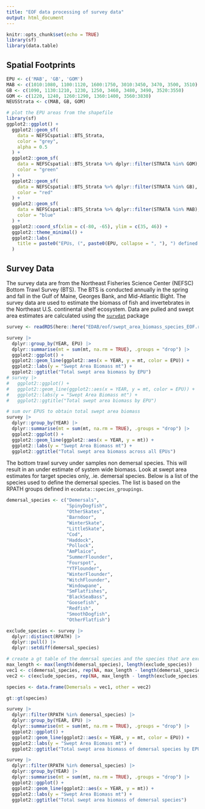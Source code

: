 ```yaml
---
title: "EOF data processing of survey data"
output: html_document
---
```


```r
knitr::opts_chunk$set(echo = TRUE)
library(sf)
library(data.table)
```

## Spatial Footprints

```r
EPU <- c('MAB', 'GB', 'GOM')
MAB <- c(1010:1080, 1100:1120, 1600:1750, 3010:3450, 3470, 3500, 3510)
GB <- c(1090, 1130:1210, 1230, 1250, 3460, 3480, 3490, 3520:3550)
GOM <- c(1220, 1240, 1260:1290, 1360:1400, 3560:3830)
NEUSStrata <- c(MAB, GB, GOM)

# plot the EPU areas from the shapefile
library(sf)
ggplot2::ggplot() +
  ggplot2::geom_sf(
    data = NEFSCspatial::BTS_Strata,
    color = "grey",
    alpha = 0.5
  ) +
  ggplot2::geom_sf(
    data = NEFSCspatial::BTS_Strata %>% dplyr::filter(STRATA %in% GOM),
    color = "green"
  ) +
  ggplot2::geom_sf(
    data = NEFSCspatial::BTS_Strata %>% dplyr::filter(STRATA %in% GB),
    color = "red"
  ) +
  ggplot2::geom_sf(
    data = NEFSCspatial::BTS_Strata %>% dplyr::filter(STRATA %in% MAB),
    color = "blue"
  ) +
  ggplot2::coord_sf(xlim = c(-80, -65), ylim = c(35, 46)) +
  ggplot2::theme_minimal() +
  ggplot2::labs(
    title = paste0("EPUs, (", paste0(EPU, collapse = ", "), ") defined by survey strata")
  )


```


## Survey Data

The survey data are from the Northeast Fisheries Science Center (NEFSC) Bottom Trawl Survey (BTS). The BTS is conducted annually in the spring and fall in the Gulf of Maine, Georges Bank, and Mid-Atlantic Bight. The survey data are used to estimate the biomass of fish and invertebrates in the Northeast U.S. continental shelf ecosystem. Data are pulled and swept area estimates are calculated using the [`survdat`](https://noaa-edab.github.io/survdat/) package

```r
survey <- readRDS(here::here("EDAB/eof/swept_area_biomass_species_EOF.rds"))

survey |> 
  dplyr::group_by(YEAR, EPU) |>
  dplyr::summarise(mt = sum(mt, na.rm = TRUE), .groups = "drop") |>
  ggplot2::ggplot() +
  ggplot2::geom_line(ggplot2::aes(x = YEAR, y = mt, color = EPU)) +
  ggplot2::labs(y = "Swept Area Biomass mt") +
  ggplot2::ggtitle("Total swept area biomass by EPU")
# survey |>
#   ggplot2::ggplot() +
#   ggplot2::geom_line(ggplot2::aes(x = YEAR, y = mt, color = EPU)) +
#   ggplot2::labs(y = "Swept Area Biomass mt") +
#   ggplot2::ggtitle("Total swept area biomass by EPU")

# sum ovr EPUS to obtain total swept area biomass
survey |>
  dplyr::group_by(YEAR) |>
  dplyr::summarise(mt = sum(mt, na.rm = TRUE), .groups = "drop") |>
  ggplot2::ggplot() +
  ggplot2::geom_line(ggplot2::aes(x = YEAR, y = mt)) +
  ggplot2::labs(y = "Swept Area Biomass mt") +
  ggplot2::ggtitle("Total swept area biomass across all EPUs")

```

The bottom trawl survey under samples non demersal species. This will result in an under estimate of system wide biomass. Look at swept area estimates for target species only, .ie. demersal species. Below is a list of the species used to define the demersal species. The list is based on the RPATH groups defined in `ecodata::species_groupings`.

```r
demersal_species <- c("Demersals",
                      "SpinyDogfish",
                      "OtherSkates",
                      "Barndoor",
                      "WinterSkate",
                      "LittleSkate",
                      "Cod",
                      "Haddock",
                      "Pollock",
                      "AmPlaice",
                      "SummerFlounder",
                      "Fourspot",
                      "YTFlounder",
                      "WinterFlounder",
                      "WitchFlounder",
                      "Windowpane",
                      "SmFlatfishes",
                      "BlackSeaBass",
                      "Goosefish",
                      "Redfish",
                      "SmoothDogfish",
                      "OtherFlatfish")

exclude_species <- survey |> 
  dplyr::distinct(RPATH) |>
  dplyr::pull() |> 
  dplyr::setdiff(demersal_species)

# create a gt table of the demrsal species and the species that are excluded
max_length <- max(length(demersal_species), length(exclude_species))
vec1 <- c(demersal_species, rep(NA, max_length - length(demersal_species)))
vec2 <- c(exclude_species, rep(NA, max_length - length(exclude_species)))

species <- data.frame(Demersals = vec1, other = vec2)

gt::gt(species)

```

```r
survey |>
  dplyr::filter(RPATH %in% demersal_species) |>
  dplyr::group_by(YEAR, EPU) |>
  dplyr::summarise(mt = sum(mt, na.rm = TRUE), .groups = "drop") |>
  ggplot2::ggplot() +
  ggplot2::geom_line(ggplot2::aes(x = YEAR, y = mt, color = EPU)) +
  ggplot2::labs(y = "Swept Area Biomass mt") +
  ggplot2::ggtitle("Total swept area biomass of demersal species by EPU")

survey |>
  dplyr::filter(RPATH %in% demersal_species) |>
  dplyr::group_by(YEAR) |>
  dplyr::summarise(mt = sum(mt, na.rm = TRUE), .groups = "drop") |>
  ggplot2::ggplot() +
  ggplot2::geom_line(ggplot2::aes(x = YEAR, y = mt)) +
  ggplot2::labs(y = "Swept Area Biomass mt") +
  ggplot2::ggtitle("Total swept area biomass of demersal species")



```


